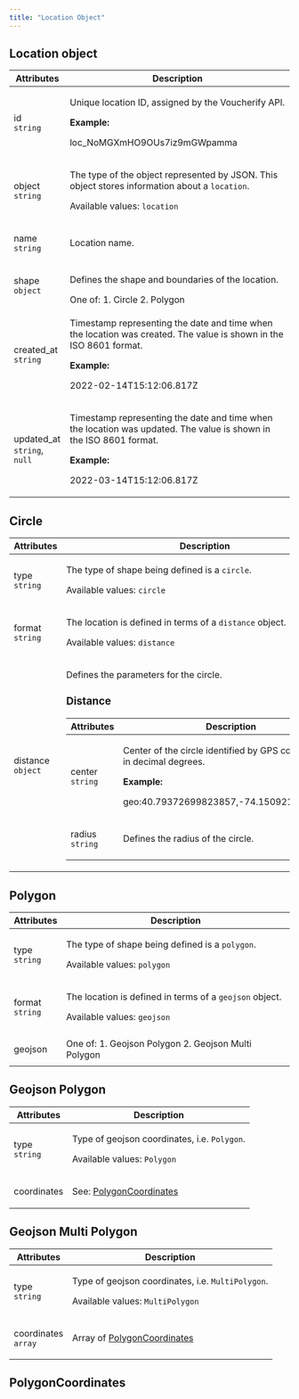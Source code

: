 ```yaml
---
title: "Location Object"
---
```


<div class="prose custom-html">

<h2 id="location-object">Location object</h2>
<table>
  <thead>
    <tr>
      <th>Attributes</th>
      <th>Description</th>
    </tr>
  </thead>
  <tbody>
    <tr>
      <td>
        <p>
          id
          <br />
          <code>string</code>
        </p>
      </td>
      <td>
        <p>Unique location ID, assigned by the Voucherify API.</p>
        <p>
          <strong>Example:</strong>
        </p>
        <p>loc_NoMGXmHO9OUs7iz9mGWpamma</p>
      </td>
    </tr>
    <tr>
      <td>
        <p>
          object
          <br />
          <code>string</code>
        </p>
      </td>
      <td>
        <p>
          The type of the object represented by JSON. This object stores information about a
          <code>location</code>.
        </p>
        <p>
          Available values:
          <code>location</code>
        </p>
      </td>
    </tr>
    <tr>
      <td>
        <p>
          name
          <br />
          <code>string</code>
        </p>
      </td>
      <td>
        <p>Location name.</p>
      </td>
    </tr>
    <tr>
      <td>
        <p>
          shape
          <br />
          <code>object</code>
        </p>
      </td>
      <td>
        <p>Defines the shape and boundaries of the location.</p>
        One of: 1. Circle 2. Polygon
      </td>
    </tr>
    <tr>
      <td>
        <p>
          created_at
          <br />
          <code>string</code>
        </p>
      </td>
      <td>
        <p>Timestamp representing the date and time when the location was created. The value is shown in the ISO 8601 format.</p>
        <p>
          <strong>Example:</strong>
        </p>
        <p>2022-02-14T15:12:06.817Z</p>
      </td>
    </tr>
    <tr>
      <td>
        <p>
          updated_at
          <br />
          <code>string</code>,
          <code>null</code>
        </p>
      </td>
      <td>
        <p>Timestamp representing the date and time when the location was updated. The value is shown in the ISO 8601 format.</p>
        <p>
          <strong>Example:</strong>
        </p>
        <p>2022-03-14T15:12:06.817Z</p>
      </td>
    </tr>
  </tbody>
</table>
<h2 id="circle">Circle</h2>
<table>
  <thead>
    <tr>
      <th>Attributes</th>
      <th>Description</th>
    </tr>
  </thead>
  <tbody>
    <tr>
      <td>
        <p>
          type
          <br />
          <code>string</code>
        </p>
      </td>
      <td>
        <p>
          The type of shape being defined is a
          <code>circle</code>.
        </p>
        <p>
          Available values:
          <code>circle</code>
        </p>
      </td>
    </tr>
    <tr>
      <td>
        <p>
          format
          <br />
          <code>string</code>
        </p>
      </td>
      <td>
        <p>
          The location is defined in terms of a
          <code>distance</code>
          object.
        </p>
        <p>
          Available values:
          <code>distance</code>
        </p>
      </td>
    </tr>
    <tr>
      <td>
        <p>
          distance
          <br />
          <code>object</code>
        </p>
      </td>
      <td>
        <p>Defines the parameters for the circle.</p>
        <h3>Distance</h3>
        <table>
          <thead>
            <tr>
              <th>Attributes</th>
              <th>Description</th>
            </tr>
          </thead>
          <tbody>
            <tr>
              <td>
                <p>
                  center
                  <br />
                  <code>string</code>
                </p>
              </td>
              <td>
                <p>Center of the circle identified by GPS coordinates in decimal degrees.</p>
                <p>
                  <strong>Example:</strong>
                </p>
                <p>geo:40.79372699823857,-74.15092132694554</p>
              </td>
            </tr>
            <tr>
              <td>
                <p>
                  radius
                  <br />
                  <code>string</code>
                </p>
              </td>
              <td>
                <p>Defines the radius of the circle.</p>
              </td>
            </tr>
          </tbody>
        </table>
      </td>
    </tr>
  </tbody>
</table>
<h2 id="polygon">Polygon</h2>
<table>
  <thead>
    <tr>
      <th>Attributes</th>
      <th>Description</th>
    </tr>
  </thead>
  <tbody>
    <tr>
      <td>
        <p>
          type
          <br />
          <code>string</code>
        </p>
      </td>
      <td>
        <p>
          The type of shape being defined is a
          <code>polygon</code>.
        </p>
        <p>
          Available values:
          <code>polygon</code>
        </p>
      </td>
    </tr>
    <tr>
      <td>
        <p>
          format
          <br />
          <code>string</code>
        </p>
      </td>
      <td>
        <p>
          The location is defined in terms of a
          <code>geojson</code>
          object.
        </p>
        <p>
          Available values:
          <code>geojson</code>
        </p>
      </td>
    </tr>
    <tr>
      <td>
        <p>geojson</p>
      </td>
      <td>One of: 1. Geojson Polygon 2. Geojson Multi Polygon</td>
    </tr>
  </tbody>
</table>
<h2 id="geojson-polygon">Geojson Polygon</h2>
<table>
  <thead>
    <tr>
      <th>Attributes</th>
      <th>Description</th>
    </tr>
  </thead>
  <tbody>
    <tr>
      <td>
        <p>
          type
          <br />
          <code>string</code>
        </p>
      </td>
      <td>
        <p>
          Type of geojson coordinates, i.e.
          <code>Polygon</code>.
        </p>
        <p>
          Available values:
          <code>Polygon</code>
        </p>
      </td>
    </tr>
    <tr>
      <td>
        <p>coordinates</p>
      </td>
      <td>
        See:
        <a href="#polygoncoordinates">PolygonCoordinates</a>
      </td>
    </tr>
  </tbody>
</table>
<h2 id="geojson-multi-polygon">Geojson Multi Polygon</h2>
<table>
  <thead>
    <tr>
      <th>Attributes</th>
      <th>Description</th>
    </tr>
  </thead>
  <tbody>
    <tr>
      <td>
        <p>
          type
          <br />
          <code>string</code>
        </p>
      </td>
      <td>
        <p>
          Type of geojson coordinates, i.e.
          <code>MultiPolygon</code>.
        </p>
        <p>
          Available values:
          <code>MultiPolygon</code>
        </p>
      </td>
    </tr>
    <tr>
      <td>
        <p>
          coordinates
          <br />
          <code>array</code>
        </p>
      </td>
      <td>
        Array of
        <a href="#polygoncoordinates">PolygonCoordinates</a>
      </td>
    </tr>
  </tbody>
</table>
<h2 id="polygoncoordinates">PolygonCoordinates</h2>

</div>